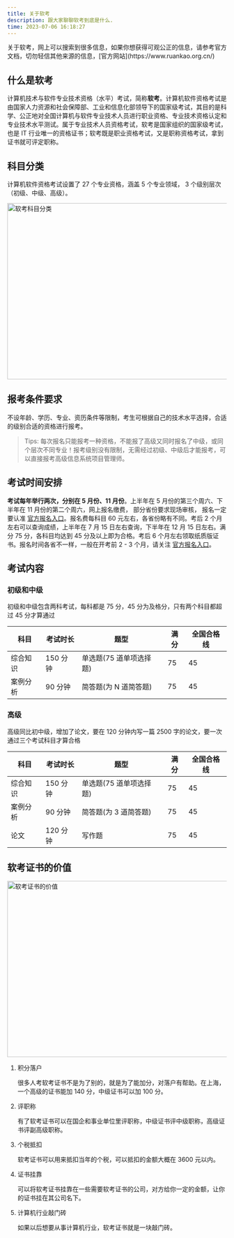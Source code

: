 ```yaml
---
title: 关于软考
description: 跟大家聊聊软考到底是什么.
time: 2023-07-06 16:18:27
---
```


<Callout>
关于软考，网上可以搜索到很多信息，如果你想获得可观公正的信息，请参考官方文档，切勿轻信其他来源的信息，[官方网站](https://www.ruankao.org.cn/)

</Callout>

## 什么是软考

计算机技术与软件专业技术资格（水平）考试，简称**软考**。计算机软件资格考试是由国家人力资源和社会保障部、工业和信息化部领导下的国家级考试，其目的是科学、公正地对全国计算机与软件专业技术人员进行职业资格、专业技术资格认定和专业技术水平测试。属于专业技术人员资格考试，软考是国家组织的国家级考试，也是 IT 行业唯一的资格证书；软考既是职业资格考试，又是职称资格考试，拿到证书就可评定职称。

## 科目分类

计算机软件资格考试设置了 27 个专业资格，涵盖 5 个专业领域， 3 个级别层次（初级、中级、高级）。

<Image
  src="/ruankao.png"
  width="750"
  height="404"
  alt="软考科目分类"
  priority={true}
/>

## 报考条件要求

不设年龄、学历、专业、资历条件等限制，考生可根据自己的技术水平选择，合适的级别合适的资格进行报考。

> Tips: 每次报名只能报考一种资格，不能报了高级又同时报名了中级，或同个层次不同专业！报考级别没有限制，无需经过初级、中级后才能报考，可以直接报考高级信息系统项目管理师。

## 考试时间安排

**考试每年举行两次，分别在 5 月份、11 月份**。上半年在 5 月份的第三个周六、下半年在 11 月份的第二个周六，网上报名缴费， 部分省份要求现场审核， 报名一定要认准 [官方报名入口](https://www.ruankao.org.cn/)。报名费每科目 60 元左右，各省份略有不同。考后 2 个月左右可以查询成绩，上半年在 7 月 15 日左右查询，下半年在 12 月 15 日左右。满分 75 分，各科目均达到 45 分及以上即为合格。考后 6 个月左右领取纸质版证书。报名时间各省不一样，一般在开考前 2 - 3 个月，请关注 [官方报名入口](https://www.ruankao.org.cn/)。

## 考试内容

### 初级和中级

初级和中级包含两科考试，每科都是 75 分，45 分为及格分，只有两个科目都超过 45 分才算通过

| 科目     | 考试时长 | 题型                    | 满分 | 全国合格线 |
| -------- | -------- | ----------------------- | ---- | ---------- |
| 综合知识 | 150 分钟 | 单选题(75 道单项选择题) | 75   | 45         |
| 案例分析 | 90 分钟  | 简答题(为 N 道简答题)   | 75   | 45         |

### 高级

高级同比初中级，增加了论文，要在 120 分钟内写一篇 2500 字的论文，要一次通过三个考试科目才算合格

| 科目     | 考试时长 | 题型                    | 满分 | 全国合格线 |
| -------- | -------- | ----------------------- | ---- | ---------- |
| 综合知识 | 150 分钟 | 单选题(75 道单项选择题) | 75   | 45         |
| 案例分析 | 90 分钟  | 简答题(为 3 道简答题)   | 75   | 45         |
| 论文     | 120 分钟 | 写作题                  | 75   | 45         |

## 软考证书的价值

<Image
  src="/ruankao-cert.png"
  width="750"
  height="404"
  alt="软考证书的价值"
  priority={true}
/>

1. 积分落户

   很多人考软考证书不是为了别的，就是为了能加分，对落户有帮助。在上海，一个高级的证书能加 140 分，中级证书可以加 100 分。

2. 评职称

   有了软考证书可以在国企和事业单位里评职称，中级证书评中级职称，高级证书评副高级职称。

3. 个税抵扣

   软考证书可以用来抵扣当年的个税，可以抵扣的金额大概在 3600 元以内。

4. 证书挂靠

   可以将软考证书挂靠在一些需要软考证书的公司，对方给你一定的金额，让你的证书挂在其公司名下。

5. 计算机行业敲门砖

   如果以后想要从事计算机行业，软考证书就是一块敲门砖。
